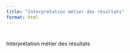 ```yaml
---
title: "Interprétation métier des résultats"
format: html
---
```


# 
Interprétation métier des résultats

